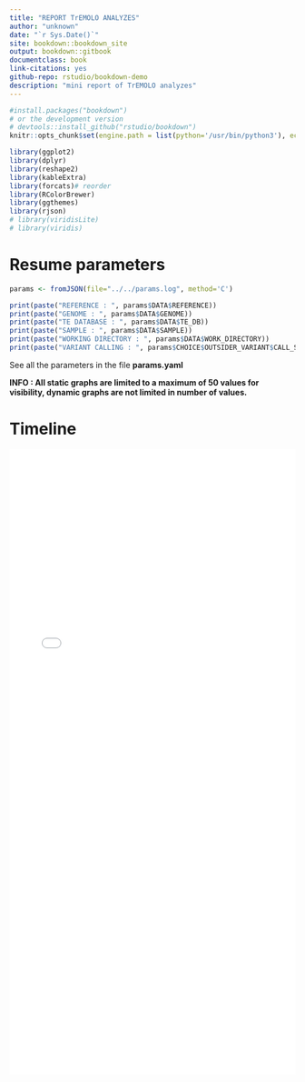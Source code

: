 ```yaml
--- 
title: "REPORT TrEMOLO ANALYZES"
author: "unknown"
date: "`r Sys.Date()`"
site: bookdown::bookdown_site
output: bookdown::gitbook
documentclass: book
link-citations: yes
github-repo: rstudio/bookdown-demo
description: "mini report of TrEMOLO analyzes"
---
```



```r
#install.packages("bookdown")
# or the development version
# devtools::install_github("rstudio/bookdown")
knitr::opts_chunk$set(engine.path = list(python='/usr/bin/python3'), echo=FALSE, message=FALSE, cache=FALSE, include=TRUE, results=FALSE, eval=TRUE)
```

```r

library(ggplot2)
library(dplyr)
library(reshape2)
library(kableExtra)
library(forcats)# reorder
library(RColorBrewer)
library(ggthemes)
library(rjson)
# library(viridisLite)
# library(viridis)

```

# Resume parameters


```r

params <- fromJSON(file="../../params.log", method='C')

print(paste("REFERENCE : ", params$DATA$REFERENCE))
print(paste("GENOME : ", params$DATA$GENOME))
print(paste("TE DATABASE : ", params$DATA$TE_DB))
print(paste("SAMPLE : ", params$DATA$SAMPLE))
print(paste("WORKING DIRECTORY : ", params$DATA$WORK_DIRECTORY))
print(paste("VARIANT CALLING : ", params$CHOICE$OUTSIDER_VARIANT$CALL_SV))

```

See all the parameters in the file **params.yaml**


<!-- ## TE ANALYZES
 -->
**INFO : All static graphs are limited to a maximum of 50 values for visibility, dynamic graphs are not limited in number of values.**

# Timeline

<iframe src="lib/timeline.html" style="width: 100%; height: 1100px; border: none; overflow: hidden;"></iframe>

